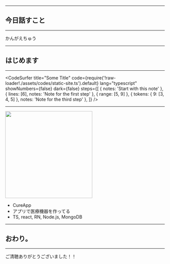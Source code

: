 
<Head>
  <HeadContents
    title={packageJson.slideTitle}
    urlPath={packageJson.slideKey}
    image={ogImage}
  />
</Head>

<Top
  title={packageJson.slideTitle}
  eventName="Gotanda.js #11"
  hashtag="gotandajs"
/>

---

## 今日話すこと

---

かんがえちゅう

---

## はじめます

---

<CodeSurfer
  title="Some Title"
  code={require('!raw-loader!./assets/codes/static-site.ts').default}
  lang="typescript"
  showNumbers={false}
  dark={false}
  steps={[
    { notes: 'Start with this note' },
    { lines: [6], notes: 'Note for the first step' },
    { range: [5, 9] },
    { tokens: { 9: [3, 4, 5] }, notes: 'Note for the third step' },
  ]}
/>

---

<img
  src="https://i.gyazo.com/87d23d84bc93c83bb165c9d2f239f703.png"
  width="275"
/>

- <ExLink href="https://cureapp.co.jp">CureApp</ExLink>
- アプリで医療機器を作ってる
- TS, react, RN, Node.js, MongoDB

---

## おわり。

---

ご清聴ありがとうございました！！
